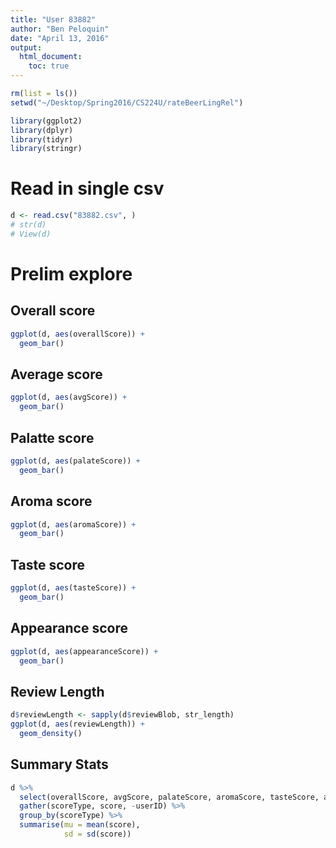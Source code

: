 ```yaml
---
title: "User 83882"
author: "Ben Peloquin"
date: "April 13, 2016"
output:
  html_document:
    toc: true
---
```


```r
rm(list = ls())
setwd("~/Desktop/Spring2016/CS224U/rateBeerLingRel")
```

```r
library(ggplot2)
library(dplyr)
library(tidyr)
library(stringr)
```

# Read in single csv
```r
d <- read.csv("83882.csv", )
# str(d)
# View(d)
```

# Prelim explore

## Overall score
```r
ggplot(d, aes(overallScore)) +
  geom_bar()
```

## Average score
```r
ggplot(d, aes(avgScore)) +
  geom_bar()
```


## Palatte score
```r
ggplot(d, aes(palateScore)) +
  geom_bar()
```

## Aroma score
```r
ggplot(d, aes(aromaScore)) +
  geom_bar()
```

## Taste score
```r
ggplot(d, aes(tasteScore)) +
  geom_bar()
```

## Appearance score
```r
ggplot(d, aes(appearanceScore)) +
  geom_bar()
```

## Review Length
```r
d$reviewLength <- sapply(d$reviewBlob, str_length)
ggplot(d, aes(reviewLength)) +
  geom_density()
```

## Summary Stats
```r
d %>%
  select(overallScore, avgScore, palateScore, aromaScore, tasteScore, appearanceScore, reviewLength, userID) %>%
  gather(scoreType, score, -userID) %>%
  group_by(scoreType) %>%
  summarise(mu = mean(score),
            sd = sd(score))
```


